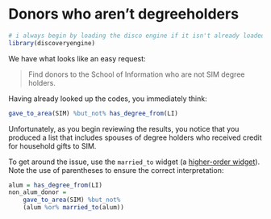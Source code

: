 # Donors who aren't degreeholders {#ex-sim-donors}

```r
# i always begin by loading the disco engine if it isn't already loaded
library(discoveryengine)
```

We have what looks like an easy request:

> Find donors to the School of Information who are not SIM degree holders.

Having already looked up the codes, you immediately think: 

```r
gave_to_area(SIM) %but_not% has_degree_from(LI)
```

Unfortunately, as you begin reviewing the results, you notice that you produced a list that includes spouses of degree holders who received credit for household gifts to SIM. 

To get around the issue, use the `married_to` widget (a [higher-order widget](#higher-order-widgets)). Note the use of parentheses to ensure the correct interpretation:

```r
alum = has_degree_from(LI)
non_alum_donor = 
    gave_to_area(SIM) %but_not%
    (alum %or% married_to(alum))
```
